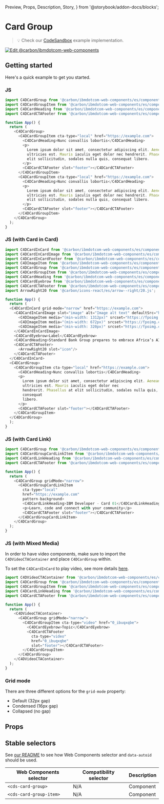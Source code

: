   Preview,
  Props,
  Description,
  Story,
} from '@storybook/addon-docs/blocks';

# Card Group

> 💡 Check our
> [CodeSandbox](https://githubbox.com/carbon-design-system/carbon-for-ibm-dotcom/tree/main/packages/web-components/examples/codesandbox/components-react/card-group)
> example implementation.

[![Edit @carbon/ibmdotcom-web-components](https://codesandbox.io/static/img/play-codesandbox.svg)](https://githubbox.com/carbon-design-system/carbon-for-ibm-dotcom/tree/main/packages/web-components/examples/codesandbox/components-react/card-group)

## Getting started

Here's a quick example to get you started.

### JS

```javascript
import C4DCardGroup from '@carbon/ibmdotcom-web-components/es/components-react/card-group/card-group.js';
import C4DCardGroupItem from '@carbon/ibmdotcom-web-components/es/components-react/card-group/card-group-item.js';
import C4DCardHeading from '@carbon/ibmdotcom-web-components/es/components-react/card/card-heading.js';
import C4DCardCTAFooter from '@carbon/ibmdotcom-web-components/es/components-react/cta/card-cta-footer.js';

function App() {
  return (
    <C4DCardGroup>
      <C4DCardGroupItem cta-type="local" href="https://example.com">
        <C4DCardHeading>Nunc convallis lobortis</C4DCardHeading>
        <p>
          Lorem ipsum dolor sit amet, consectetur adipiscing elit. Aenean et
          ultricies est. Mauris iaculis eget dolor nec hendrerit. Phasellus at
          elit sollicitudin, sodales nulla quis, consequat libero.
        </p>
        <C4DCardCTAFooter slot="footer"></C4DCardCTAFooter>
      </C4DCardGroupItem>
      <C4DCardGroupItem cta-type="local" href="https://example.com">
        <C4DCardHeading>Nunc convallis lobortis</C4DCardHeading>
        <p>
          Lorem ipsum dolor sit amet, consectetur adipiscing elit. Aenean et
          ultricies est. Mauris iaculis eget dolor nec hendrerit. Phasellus at
          elit sollicitudin, sodales nulla quis, consequat libero.
        </p>
        <C4DCardCTAFooter slot="footer"></C4DCardCTAFooter>
      </C4DCardGroupItem>
    </C4DCardGroup>
  );
}
```

### JS (with Card in Card)

```javascript
import C4DCardInCard from '@carbon/ibmdotcom-web-components/es/components-react/card-in-card/card-in-card.js';
import C4DCardInCardImage from '@carbon/ibmdotcom-web-components/es/components-react/card-in-card/card-in-card-image.js';
import C4DCardInCardFooter from '@carbon/ibmdotcom-web-components/es/components-react/card-in-card/card-in-card-footer.js';
import C4DImageItem from '@carbon/ibmdotcom-web-components/es/components-react/image/image-item.js'
import C4DCardGroup from '@carbon/ibmdotcom-web-components/es/components-react/card-group/card-group.js';
import C4DCardGroupItem from '@carbon/ibmdotcom-web-components/es/components-react/card-group/card-group-item.js';
import C4DCardHeading from '@carbon/ibmdotcom-web-components/es/components-react/card/card-heading.js';
import C4DCardEyebrow from '@carbon/ibmdotcom-web-components/es/components-react/card/card-eyebrow.js';
import C4DCardCTAFooter from '@carbon/ibmdotcom-web-components/es/components-react/cta/card-cta-footer.js';
import ArrowRight20 from '@carbon/icons-react/es/arrow--right/20.js';

function App() {
  return (
  <C4DCardInCard grid-mode="narrow" href="https://example.com">
    <C4DCardInCardImage slot="image" alt="Image alt text" defaultSrc="https://fpoimg.com/480x360?text=4:3&bg_color=ee5396&text_color=161616">
      <C4DImageItem media="(min-width: 1312px)" srcset="https://fpoimg.com/1312x738?text=16:9&bg_color=ee5396&text_color=161616"> </C4DImageItem>
      <C4DImageItem media="(min-width: 672px)" srcset="https://fpoimg.com/960x540?text=16:9&bg_color=ee5396&text_color=161616"> </C4DImageItem>
      <C4DImageItem media="(min-width: 320px)" srcset="https://fpoimg.com/480x360?text=4:3&bg_color=ee5396&text_color=161616"> </C4DImageItem>
    </C4DCardInCardImage>
    <C4DCardEyebrow>Label</C4DCardEyebrow>
    <C4DCardHeading>Standard Bank Group prepares to embrace Africa’s AI opportunity</C4DCardHeading>
    <C4DCardCTAFooter>
      <ArrowRight20 slot="icon"/>
    </C4DCardCTAFooter>
  </C4DCardInCard>
  <C4DCardGroup>
    <C4DCardGroupItem cta-type="local" href="https://example.com">
      <C4DCardHeading>Nunc convallis lobortis</C4DCardHeading>
      <p>
        Lorem ipsum dolor sit amet, consectetur adipiscing elit. Aenean et
        ultricies est. Mauris iaculis eget dolor nec
        hendrerit. Phasellus at elit sollicitudin, sodales nulla quis,
        consequat
        libero.
      </p>
      <C4DCardCTAFooter slot="footer"></C4DCardCTAFooter>
    </C4DCardGroupItem>
  </C4DCardGroup>
  );
}
```

### JS (with Card Link)

```javascript
import C4DCardGroup from '@carbon/ibmdotcom-web-components/es/components-react/card-group/card-group.js';
import C4DCardGroupCardLinkItem from '@carbon/ibmdotcom-web-components/es/components-react/card-group/card-group-card-link-item.js';
import C4DCardLinkHeading from '@carbon/ibmdotcom-web-components/es/components-react/card/card-link-heading.js';
import C4DCardCTAFooter from '@carbon/ibmdotcom-web-components/es/components-react/cta/card-cta-footer.js';

function App() {
  return (
    <C4DCardGroup gridMode="narrow">
      <C4DCardGroupCardLinkItem
        cta-type="local"
        href="https://example.com"
        pattern-background>
        <C4DCardLinkHeading>IBM Developer - Card 01</C4DCardLinkHeading>
        <p>Learn, code and connect with your community</p>
        <C4DCardCTAFooter slot="footer"></C4DCardCTAFooter>
      </C4DCardGroupCardLinkItem>
    </C4DCardGroup>
  );
}
```

### JS (with Mixed Media)

In order to have video components, make sure to import the
`C4DVideoCTAContainer` and place `C4DCardGroup` within.

To set the `C4DCardInCard` to play video, see more details
[here](https://www.ibm.com/standards/carbon/web-components/react/?path=/docs/components-card-in-card--default).

```javascript
import C4DVideoCTAContainer from '@carbon/ibmdotcom-web-components/es/components-react/cta/video-cta-container';
import C4DCardGroup from '@carbon/ibmdotcom-web-components/es/components-react/card-group/card-group.js';
import C4DCardGroupItem from '@carbon/ibmdotcom-web-components/es/components-react/card-group/card-group-item.js';
import C4DCardLinkHeading from '@carbon/ibmdotcom-web-components/es/components-react/card/card-link-heading.js';
import C4DCardCTAFooter from '@carbon/ibmdotcom-web-components/es/components-react/cta/card-cta-footer.js';

function App() {
  return (
    <C4DVideoCTAContainer>
      <C4DCardGroup gridMode="narrow">
        <C4DCardGroupItem cta-type="video" href="0_ibuqxqbe">
          <C4DCardEyebrow>Topic</C4DCardEyebrow>
          <C4DCardCTAFooter
            cta-type="video"
            href="0_ibuqxqbe"
            slot="footer"></C4DCardCTAFooter>
        </C4DCardGroupItem>
      </C4DCardGroup>
    </C4DVideoCTAContainer>
  );
}
```

### Grid mode

There are three different options for the `grid-mode` property:

* Default (32px gap)
* Condensed (16px gap)
* Collapsed (no gap)


## Props

<Props of={PropTypesRef} />

## Stable selectors

See
[our README](https://github.com/carbon-design-system/carbon-for-ibm-dotcom/tree/main/packages/web-components#stable-selectors-for-analytics-and-integratione2e-testing-in-web-components)
to see how Web Components selector and `data-autoid` should be used.

| Web Components selector | Compatibility selector | Description |
| ----------------------- | ---------------------- | ----------- |
| `<cds-card-group>`      | N/A                    | Component   |
| `<cds-card-group-item>` | N/A                    | Component   |

<Description markdown={contributing} />
